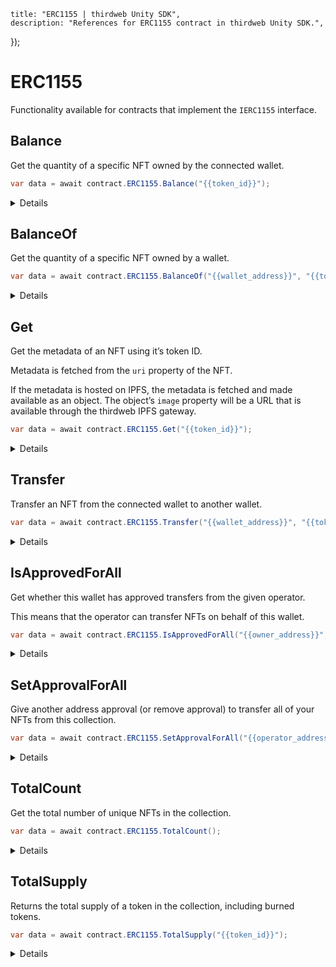 
	title: "ERC1155 | thirdweb Unity SDK",
	description: "References for ERC1155 contract in thirdweb Unity SDK.",
});

# ERC1155

Functionality available for contracts that implement the `IERC1155` interface.

## Balance

Get the quantity of a specific NFT owned by the connected wallet.

```csharp
var data = await contract.ERC1155.Balance("{{token_id}}");
```

<Details summary="Configuration">

#### tokenId

The token ID of the NFT to check the balance of.

Must be a `string`.

### Return Value

A `string` representing the quantity of the NFT owned by the wallet.

```csharp
string
```

</Details>

## BalanceOf

Get the quantity of a specific NFT owned by a wallet.

```csharp
var data = await contract.ERC1155.BalanceOf("{{wallet_address}}", "{{token_id}}");
```

<Details summary="Configuration">

#### address

The wallet address to check the NFT balance for.

Must be a `string`.

#### tokenId

The token ID of the NFT to check the balance of.

Must be a `string`.

### Return Value

A `string` representing the quantity of the NFT owned by the wallet.

```csharp
string
```

</Details>

## Get

Get the metadata of an NFT using it&rsquo;s token ID.

Metadata is fetched from the `uri` property of the NFT.

If the metadata is hosted on IPFS, the metadata is fetched and made available as an object.
The object&rsquo;s `image` property will be a URL that is available through the thirdweb IPFS gateway.

```csharp
var data = await contract.ERC1155.Get("{{token_id}}");
```

<Details summary="Configuration">

#### tokenId

The token ID of the NFT to get the metadata for.

Must be a `string`.

### Return Value

Returns an `NFT` struct containing the following properties:

```csharp
{
  {
    string id;
    string uri;
    string description;
    string image;
    string name;
    string external_url;
    object attributes;
  }
  string owner;
  string type;
  int supply;
  int quantityOwned; // only for ERC1155
}
```

</Details>

## Transfer

Transfer an NFT from the connected wallet to another wallet.

```csharp
var data = await contract.ERC1155.Transfer("{{wallet_address}}", "{{token_id}}", 1);
```

<Details summary="Configuration">

#### to

The wallet address to send the NFT to.

Must be a `string`.

#### tokenId

The token ID of the NFT to transfer.

Must be a `string`.

#### amount

The quantity of the NFT to transfer.

Must be an `int`.

</Details>

## IsApprovedForAll

Get whether this wallet has approved transfers from the given operator.

This means that the operator can transfer NFTs on behalf of this wallet.

```csharp
var data = await contract.ERC1155.IsApprovedForAll("{{owner_address}}", "{{operator_address}}");
```

<Details summary="Configuration">

#### owner

The wallet address that owns the NFT.

Must be a `string`.

#### operator

The wallet address of the operator to check (i.e. the wallet that does/does not have approval).

Must be a `string`.

</Details>

## SetApprovalForAll

Give another address approval (or remove approval) to transfer all of your NFTs from this collection.

```csharp
var data = await contract.ERC1155.SetApprovalForAll("{{operator_address}}", true);
```

<Details summary="Configuration">

#### operator

The wallet address to approve.

Must be a `string`.

#### approved

Whether to grant approval (true) or remove approval (false).

Must be a `bool`.

</Details>

## TotalCount

Get the total number of unique NFTs in the collection.

```csharp
var data = await contract.ERC1155.TotalCount();
```

<Details summary="Configuration">

### Return Value

Returns an `int` representing the total number of unique NFTs in the collection.

```csharp
int
```

</Details>

## TotalSupply

Returns the total supply of a token in the collection, including burned tokens.

```csharp
var data = await contract.ERC1155.TotalSupply("{{token_id}}");
```

<Details summary="Configuration">

#### tokenId

The token ID of the NFT to get the total supply of.

Must be a `string`.

### Return Value

Returns an `int` representing the total supply of the token.

```csharp
int
```

</Details>
